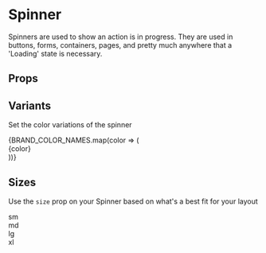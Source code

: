
<Meta title="Components/Spinner/Overview" component={Spinner} />

# Spinner

Spinners are used to show an action is in progress.
They are used in buttons, forms, containers, pages,
and pretty much anywhere that a 'Loading' state is necessary.

<Canvas isExpanded>
  <Spinner />
</Canvas>

## Props

<ArgsTable of={Spinner} />

## Variants

Set the color variations of the spinner

<Canvas>
  <Story name="Variants">
    <Box display="block" childGap="md">
      {BRAND_COLOR_NAMES.map(color => (
        <Box direction="row" childGap="sm">
          <Spinner variant={color} />
          <div>{color}</div>
        </Box>
      ))}
    </Box>
  </Story>
</Canvas>

## Sizes

Use the `size` prop on your Spinner based on what's a best fit for your layout

<Canvas>
  <Story name="Sizes">
    <Box direction="row" childGap="md">
      <Box direction="row" childGap="sm">
        <Spinner size="sm" />
        <div>sm</div>
      </Box>
      <Box direction="row" childGap="sm">
        <Spinner size="md" />
        <div>md</div>
      </Box>
      <Box direction="row" childGap="sm">
        <Spinner size="lg" />
        <div>lg</div>
      </Box>
      <Box direction="row" childGap="sm">
        <Spinner size="xl" />
        <div>xl</div>
      </Box>
    </Box>
  </Story>
</Canvas>

